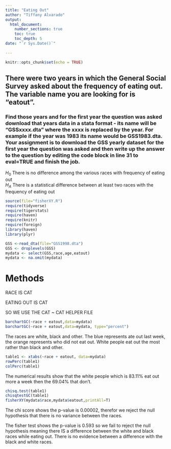 ```yaml
---
title: "Eating Out"
author: "Tiffany Alvarado"
output: 
  html_document:
    number_sections: true
    toc: true
    toc_depth: 5
date: "`r Sys.Date()`"    
    
---
```


```r
knitr::opts_chunk$set(echo = TRUE)
```

## There were two years in which the General Social Survey asked about the frequency of eating out. The variable name you are looking for is "eatout".
### Find those years and for the first year the question was asked download that years data in a stata format - its name will be "GSSxxxx.dta" where the xxxx is replaced by the year.  For example if the year was 1983 its name would be GSS1983.dta. Your assignment is to download the GSS yearly dataset for the first year the question was asked and then  write up the answer to the question by editing the  code block in line 31 to eval=TRUE and finish the job. 

$H_0$ There is no difference among the various races with frequency of eating out  
$H_A$ There is a statistical difference between at least two races with the frequency of eating out  


```r
source(file="fisherXY.R")
require(tidyverse)
require(tigerstats)
require(haven)
require(knitr)
require(foreign)
library(haven)
library(plyr)
```

```r
GSS <-read_dta(file="GSS1998.dta")
GSS <- droplevels(GSS)
mydata <- select(GSS,race,age,eatout)
mydata <- na.omit(mydata)
```



# Methods
RACE IS CAT  

EATING OUT IS CAT  

SO WE USE THE CAT ~ CAT HELPER FILE  


```r
barchartGC(~race + eatout,data=mydata)
barchartGC(~race + eatout,data=mydata, type="percent")

```
The races are white, black and other. The blue represents ate out last week, the orange represents who did not eat out. White people eat out the most rather than black and other.

```r
table1 <- xtabs(~race + eatout, data=mydata)
rowPerc(table1)
colPerc(table1)
```

The numerical results show that the white people which is 83.11% eat out more a week then the 69.04% that don't. 

```r
chisq.test(table1)
chisqtestGC(table1)
fisherXY(mydata$race,mydata$eatout,printAll=T)
```
The chi score shows the p-value is 0.00002, therefor we reject the null hypothesis that there is no variance between the races. 

The fisher test shows the p-value is 0.593 so we fail to reject the null hypothesis meaning there IS a difference between the white and black races while eating out. There is no evidence between a difference with the black and white races. 


